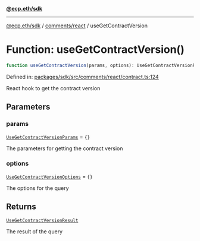 [**@ecp.eth/sdk**](../../../index.mdx)

***

[@ecp.eth/sdk](/sdk-reference/index.mdx) / [comments/react](/sdk-reference/comments/react/index.mdx) / useGetContractVersion

# Function: useGetContractVersion()

```ts
function useGetContractVersion(params, options): UseGetContractVersionResult;
```

Defined in: [packages/sdk/src/comments/react/contract.ts:124](https://github.com/ecp-eth/comments-monorepo/blob/main/packages/sdk/src/comments/react/contract.ts#L124)

React hook to get the contract version

## Parameters

### params

[`UseGetContractVersionParams`](/sdk-reference/comments/react/type-aliases/UseGetContractVersionParams.mdx) = `{}`

The parameters for getting the contract version

### options

[`UseGetContractVersionOptions`](/sdk-reference/comments/react/type-aliases/UseGetContractVersionOptions.mdx) = `{}`

The options for the query

## Returns

[`UseGetContractVersionResult`](/sdk-reference/comments/react/type-aliases/UseGetContractVersionResult.mdx)

The result of the query
